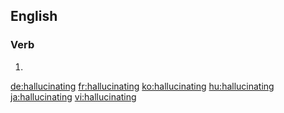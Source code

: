 ==English==

===Verb===
{{head|en|present participle}}

# {{present participle of|hallucinate|lang=en|nocat=1}}

[[de:hallucinating]]
[[fr:hallucinating]]
[[ko:hallucinating]]
[[hu:hallucinating]]
[[ja:hallucinating]]
[[vi:hallucinating]]